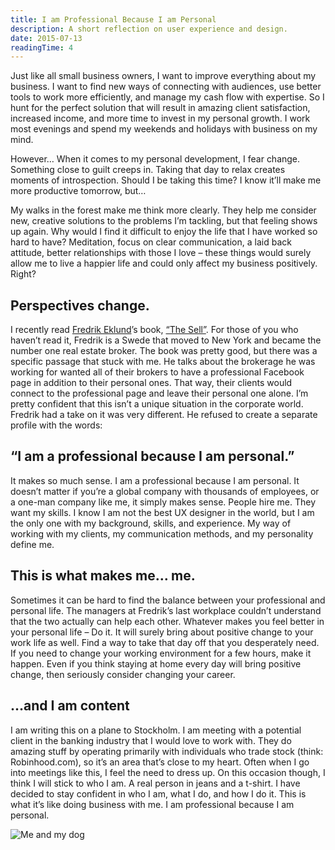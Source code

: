 ```yaml
---
title: I am Professional Because I am Personal
description: A short reflection on user experience and design.
date: 2015-07-13
readingTime: 4
---
```


Just like all small business owners, I want to improve everything about my business. I want to find new ways of connecting with audiences, use better tools to work more efficiently, and manage my cash flow with expertise. So I hunt for the perfect solution that will result in amazing client satisfaction, increased income, and more time to invest in my personal growth. I work most evenings and spend my weekends and holidays with business on my mind.

However…
When it comes to my personal development, I fear change. Something close to guilt creeps in. Taking that day to relax creates moments of introspection. Should I be taking this time? I know it’ll make me more productive tomorrow, but…

My walks in the forest make me think more clearly. They help me consider new, creative solutions to the problems I’m tackling, but that feeling shows up again. Why would I find it difficult to enjoy the life that I have worked so hard to have? Meditation, focus on clear communication, a laid back attitude, better relationships with those I love &#8211; these things would surely allow me to live a happier life and could only affect my business positively. Right?

## Perspectives change.

I recently read <a href="https://instagram.com/fredrikeklundny/" target="_blank">Fredrik Eklund</a>’s book, <a href="http://www.amazon.com/Sell-Secrets-Selling-Anything-Anyone/dp/1592409318/ref=sr_1_1?ie=UTF8&#038;qid=1436510268&#038;sr=8-1&#038;keywords=the+sell" target="_blank">“The Sell”</a>. For those of you who haven’t read it, Fredrik is a Swede that moved to New York and became the number one real estate broker. The book was pretty good, but there was a specific passage that stuck with me. He talks about the brokerage he was working for wanted all of their brokers to have a professional Facebook page in addition to their personal ones. That way, their clients would connect to the professional page and leave their personal one alone. I’m pretty confident that this isn’t a unique situation in the corporate world. Fredrik had a take on it was very different. He refused to create a separate profile with the words:

## “I am a professional because I am personal.”

It makes so much sense. I am a professional because I am personal. It doesn’t matter if you’re a global company with thousands of employees, or a one-man company like me, it simply makes sense. People hire me. They want my skills. I know I am not the best UX designer in the world, but I am the only one with my background, skills, and experience. My way of working with my clients, my communication methods, and my personality define me.

## This is what makes me… me.

Sometimes it can be hard to find the balance between your professional and personal life. The managers at Fredrik’s last workplace couldn’t understand that the two actually can help each other. Whatever makes you feel better in your personal life &#8211; Do it. It will surely bring about positive change to your work life as well. Find a way to take that day off that you desperately need. If you need to change your working environment for a few hours, make it happen. Even if you think staying at home every day will bring positive change, then seriously consider changing your career.

## &#8230;and I am content

I am writing this on a plane to Stockholm. I am meeting with a potential client in the banking industry that I would love to work with. They do amazing stuff by operating primarily with individuals who trade stock (think: Robinhood.com), so it’s an area that’s close to my heart. Often when I go into meetings like this, I feel the need to dress up. On this occasion though, I think I will stick to who I am. A real person in jeans and a t-shirt. I have decided to stay confident in who I am, what I do, and how I do it. This is what it’s like doing business with me. I am professional because I am personal.

![Me and my dog](F783A161-9D49-4145-88A5-86B049753C4A.jpg)